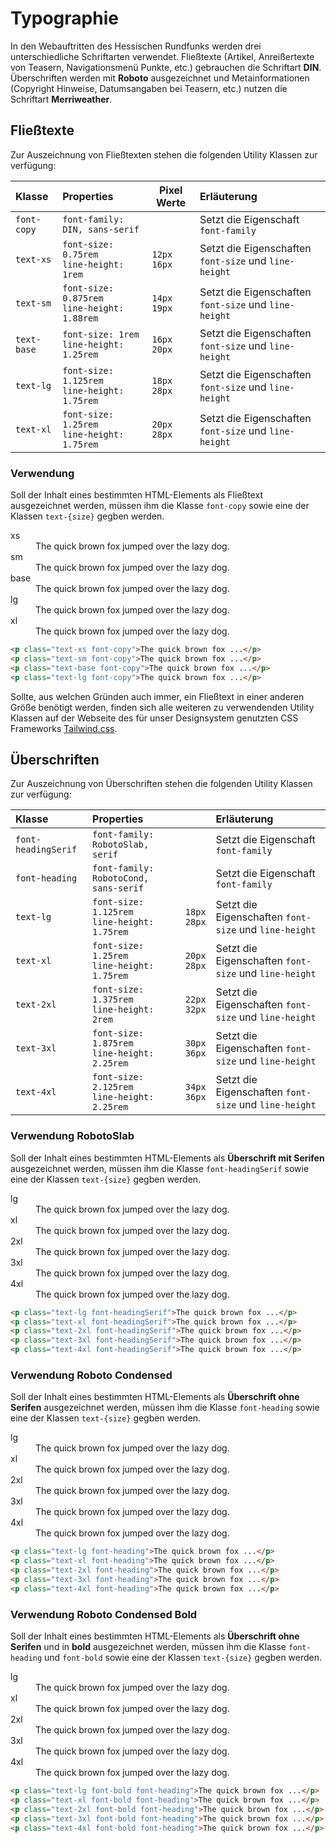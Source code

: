
<Meta title="Grundlegendes/Typographie" />

# Typographie

In den Webauftritten des Hessischen Rundfunks werden drei unterschiedliche Schriftarten verwendet. Fließtexte (Artikel, Anreißertexte von Teasern, Navigationsmenü Punkte, etc.) gebrauchen
die Schriftart **DIN**. Überschriften werden mit **Roboto** ausgezeichnet und Metainformationen (Copyright Hinweise, Datumsangaben bei Teasern, etc.) nutzen die Schriftart
**Merriweather**.

## Fließtexte

Zur Auszeichnung von Fließtexten stehen die folgenden Utility Klassen zur verfügung:

| Klasse      | Properties                                          | Pixel Werte        | Erläuterung                                           |
| :---------- | :-------------------------------------------------- | ------------------ | :---------------------------------------------------- |
| `font-copy` | `font-family: DIN, sans-serif`                      |                    | Setzt die Eigenschaft `font-family`                   |
| `text-xs`   | `font-size: 0.75rem` <br /> `line-height: 1rem`     | `12px`<br />`16px` | Setzt die Eigenschaften `font-size` und `line-height` |
| `text-sm`   | `font-size: 0.875rem` <br /> `line-height: 1.88rem` | `14px`<br />`19px` | Setzt die Eigenschaften `font-size` und `line-height` |
| `text-base` | `font-size: 1rem` <br /> `line-height: 1.25rem`     | `16px`<br />`20px` | Setzt die Eigenschaften `font-size` und `line-height` |
| `text-lg`   | `font-size: 1.125rem` <br /> `line-height: 1.75rem` | `18px`<br />`28px` | Setzt die Eigenschaften `font-size` und `line-height` |
| `text-xl`   | `font-size: 1.25rem` <br /> `line-height: 1.75rem`  | `20px`<br />`28px` | Setzt die Eigenschaften `font-size` und `line-height` |

### Verwendung

Soll der Inhalt eines bestimmten HTML-Elements als Fließtext ausgezeichnet werden, müssen ihm die Klasse `font-copy` sowie
eine der Klassen `text-{size}` gegben werden.

<div className="rounded-t-xl overflow-hidden bg-gradient-to-r from-purple-50 to-purple-100 p-10">
    <dl className="text-violet-600">
        <div className="flex items-start">
            <dt className="!m-0 w-16 shrink-0 text-sm text-violet-600 text-opacity-50 font-mono leading-3">
                xs
            </dt>
            <dd className="truncate text-xs font-copy">
                The quick brown fox jumped over the lazy dog.
            </dd>
        </div>
        <div className="mt-6 flex items-start">
            <dt className="!m-0 w-16 shrink-0 text-sm text-violet-600 text-opacity-50 font-mono leading-4">
                sm
            </dt>
            <dd className="truncate text-sm font-normal font-copy">
                The quick brown fox jumped over the lazy dog.
            </dd>
        </div>
        <div className="mt-6 flex items-start">
            <dt className="!m-0 w-16 shrink-0 text-sm text-violet-600 text-opacity-50 font-mono leading-5">
                base
            </dt>
            <dd className="truncate text-base font-normal font-copy">
                The quick brown fox jumped over the lazy dog.
            </dd>
        </div>
        <div className=" mt-6 flex items-start">
            <dt className="!m-0 w-16 shrink-0 text-sm text-violet-600 text-opacity-50 font-mono leading-6">
                lg
            </dt>
            <dd className="truncate text-lg font-normal font-copy">
                The quick brown fox jumped over the lazy dog.
            </dd>
        </div>
        <div className="mt-6 flex items-start">
            <dt className="!m-0 w-16 shrink-0 text-sm text-violet-600 text-opacity-50 font-mono leading-6">
                xl
            </dt>
            <dd className="truncate text-xl font-normal font-copy">
                The quick brown fox jumped over the lazy dog.
            </dd>
        </div>
    </dl>
</div>

```html
<p class="text-xs font-copy">The quick brown fox ...</p>
<p class="text-sm font-copy">The quick brown fox ...</p>
<p class="text-base font-copy">The quick brown fox ...</p>
<p class="text-lg font-copy">The quick brown fox ...</p>
```

Sollte, aus welchen Gründen auch immer, ein Fließtext in einer anderen Größe benötigt werden, finden sich alle weiteren zu verwendenden Utility Klassen
auf der Webseite des für unser Designsystem genutzten CSS Frameworks [Tailwind.css](https://tailwindcss.com/docs/font-size).

## Überschriften

Zur Auszeichnung von Überschriften stehen die folgenden Utility Klassen zur verfügung:

| Klasse              | Properties                                          |                    | Erläuterung                                           |
| :------------------ | :-------------------------------------------------- | ------------------ | :---------------------------------------------------- |
| `font-headingSerif` | `font-family: RobotoSlab, serif`                    |                    | Setzt die Eigenschaft `font-family`                   |
| `font-heading`      | `font-family: RobotoCond, sans-serif`               |                    | Setzt die Eigenschaft `font-family`                   |
| `text-lg`           | `font-size: 1.125rem` <br /> `line-height: 1.75rem` | `18px`<br />`28px` | Setzt die Eigenschaften `font-size` und `line-height` |
| `text-xl`           | `font-size: 1.25rem` <br /> `line-height: 1.75rem`  | `20px`<br />`28px` | Setzt die Eigenschaften `font-size` und `line-height` |
| `text-2xl`          | `font-size: 1.375rem` <br /> `line-height: 2rem`    | `22px`<br />`32px` | Setzt die Eigenschaften `font-size` und `line-height` |
| `text-3xl`          | `font-size: 1.875rem` <br /> `line-height: 2.25rem` | `30px`<br />`36px` | Setzt die Eigenschaften `font-size` und `line-height` |
| `text-4xl`          | `font-size: 2.125rem` <br /> `line-height: 2.25rem` | `34px`<br />`36px` | Setzt die Eigenschaften `font-size` und `line-height` |

### Verwendung RobotoSlab

Soll der Inhalt eines bestimmten HTML-Elements als **Überschrift mit Serifen** ausgezeichnet werden, müssen ihm die Klasse `font-headingSerif` sowie
eine der Klassen `text-{size}` gegben werden.

<div className="rounded-xl overflow-hidden bg-gradient-to-r from-purple-50 to-purple-100 p-10">
    <dl className="text-violet-600">
        <div className="mt-6 flex items-start">
            <dt className="!m-0 w-16 shrink-0 text-sm text-violet-600 text-opacity-50 font-mono leading-5">
                lg
            </dt>
            <dd className="truncate text-lg font-normal font-headingSerif">
                The quick brown fox jumped over the lazy dog.
            </dd>
        </div>
        <div className="mt-6 flex items-start">
            <dt className="!m-0 w-16 shrink-0 text-sm text-violet-600 text-opacity-50 font-mono leading-5">
                xl
            </dt>
            <dd className="truncate text-xl font-normal font-headingSerif">
                The quick brown fox jumped over the lazy dog.
            </dd>
        </div>
        <div className=" mt-6 flex items-start">
            <dt className="!m-0 w-16 shrink-0 text-sm text-violet-600 text-opacity-50 font-mono leading-6">
                2xl
            </dt>
            <dd className="truncate text-2xl font-normal font-headingSerif">
                The quick brown fox jumped over the lazy dog.
            </dd>
        </div>
        <div className="mt-6 flex items-start">
            <dt className="!m-0 w-16 shrink-0 text-sm text-violet-600 text-opacity-50 font-mono leading-6">
                3xl
            </dt>
            <dd className="truncate text-3xl font-normal font-headingSerif">
                The quick brown fox jumped over the lazy dog.
            </dd>
        </div>
        <div className="mt-6 flex items-start">
            <dt className="!m-0 w-16 shrink-0 text-sm text-violet-600 text-opacity-50 font-mono leading-6">
                4xl
            </dt>
            <dd className="truncate text-4xl font-normal font-headingSerif">
                The quick brown fox jumped over the lazy dog.
            </dd>
        </div>
    </dl>
</div>

```html
<p class="text-lg font-headingSerif">The quick brown fox ...</p>
<p class="text-xl font-headingSerif">The quick brown fox ...</p>
<p class="text-2xl font-headingSerif">The quick brown fox ...</p>
<p class="text-3xl font-headingSerif">The quick brown fox ...</p>
<p class="text-4xl font-headingSerif">The quick brown fox ...</p>
```

### Verwendung Roboto Condensed

Soll der Inhalt eines bestimmten HTML-Elements als **Überschrift ohne Serifen** ausgezeichnet werden, müssen ihm die Klasse `font-heading` sowie
eine der Klassen `text-{size}` gegben werden.

<div className="rounded-xl overflow-hidden bg-gradient-to-r from-purple-50 to-purple-100 p-10">
    <dl className="text-violet-600">
        <div className="mt-6 flex items-start">
            <dt className="!m-0 w-16 shrink-0 text-sm text-violet-600 text-opacity-50 font-mono leading-5">
                lg
            </dt>
            <dd className="truncate text-lg font-heading">
                The quick brown fox jumped over the lazy dog.
            </dd>
        </div>
        <div className="mt-6 flex items-start">
            <dt className="!m-0 w-16 shrink-0 text-sm text-violet-600 text-opacity-50 font-mono leading-5">
                xl
            </dt>
            <dd className="truncate text-xl font-heading">
                The quick brown fox jumped over the lazy dog.
            </dd>
        </div>
        <div className=" mt-6 flex items-start">
            <dt className="!m-0 w-16 shrink-0 text-sm text-violet-600 text-opacity-50 font-mono leading-6">
                2xl
            </dt>
            <dd className="truncate text-2xl  font-heading">
                The quick brown fox jumped over the lazy dog.
            </dd>
        </div>
        <div className="mt-6 flex items-start">
            <dt className="!m-0 w-16 shrink-0 text-sm text-violet-600 text-opacity-50 font-mono leading-6">
                3xl
            </dt>
            <dd className="truncate text-3xl  font-heading">
                The quick brown fox jumped over the lazy dog.
            </dd>
        </div>
        <div className="mt-6 flex items-start">
            <dt className="!m-0 w-16 shrink-0 text-sm text-violet-600 text-opacity-50 font-mono leading-6">
                4xl
            </dt>
            <dd className="truncate text-4xl  font-heading">
                The quick brown fox jumped over the lazy dog.
            </dd>
        </div>
    </dl>
</div>

```html
<p class="text-lg font-heading">The quick brown fox ...</p>
<p class="text-xl font-heading">The quick brown fox ...</p>
<p class="text-2xl font-heading">The quick brown fox ...</p>
<p class="text-3xl font-heading">The quick brown fox ...</p>
<p class="text-4xl font-heading">The quick brown fox ...</p>
```

### Verwendung Roboto Condensed Bold

Soll der Inhalt eines bestimmten HTML-Elements als **Überschrift ohne Serifen** und in **bold** ausgezeichnet werden, müssen ihm die Klasse `font-heading` und `font-bold` sowie
eine der Klassen `text-{size}` gegben werden.

<div className="rounded-xl overflow-hidden bg-gradient-to-r from-purple-50 to-purple-100 p-10">
    <dl className="text-violet-600">
        <div className="mt-6 flex items-start">
            <dt className="!m-0 w-16 shrink-0 text-sm text-violet-600 text-opacity-50 font-mono leading-5">
                lg
            </dt>
            <dd className="truncate text-lg font-bold font-heading">
                The quick brown fox jumped over the lazy dog.
            </dd>
        </div>
        <div className="mt-6 flex items-start">
            <dt className="!m-0 w-16 shrink-0 text-sm text-violet-600 text-opacity-50 font-mono leading-5">
                xl
            </dt>
            <dd className="truncate text-xl font-bold font-heading">
                The quick brown fox jumped over the lazy dog.
            </dd>
        </div>
        <div className=" mt-6 flex items-start">
            <dt className="!m-0 w-16 shrink-0 text-sm text-violet-600 text-opacity-50 font-mono leading-6">
                2xl
            </dt>
            <dd className="truncate text-2xl font-bold font-heading">
                The quick brown fox jumped over the lazy dog.
            </dd>
        </div>
        <div className="mt-6 flex items-start">
            <dt className="!m-0 w-16 shrink-0 text-sm text-violet-600 text-opacity-50 font-mono leading-6">
                3xl
            </dt>
            <dd className="truncate text-3xl font-bold font-heading">
                The quick brown fox jumped over the lazy dog.
            </dd>
        </div>
        <div className="mt-6 flex items-start">
            <dt className="!m-0 w-16 shrink-0 text-sm text-violet-600 text-opacity-50 font-mono leading-6">
                4xl
            </dt>
            <dd className="truncate text-4xl font-bold font-heading">
                The quick brown fox jumped over the lazy dog.
            </dd>
        </div>
    </dl>
</div>

```html
<p class="text-lg font-bold font-heading">The quick brown fox ...</p>
<p class="text-xl font-bold font-heading">The quick brown fox ...</p>
<p class="text-2xl font-bold font-heading">The quick brown fox ...</p>
<p class="text-3xl font-bold font-heading">The quick brown fox ...</p>
<p class="text-4xl font-bold font-heading">The quick brown fox ...</p>
```
